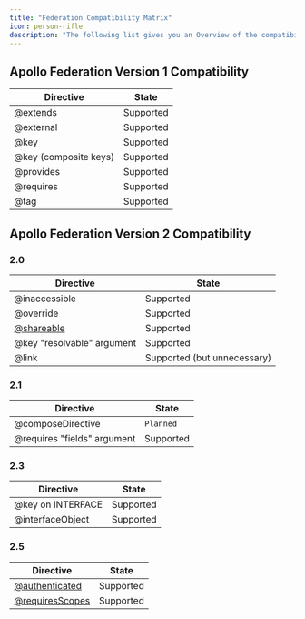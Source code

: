 ```yaml
---
title: "Federation Compatibility Matrix"
icon: person-rifle
description: "The following list gives you an Overview of the compatibility between Cosmo and other Federation Implementations."
---
```


## Apollo Federation Version 1 Compatibility

| Directive | State |
|-----------|-------|
| @extends  | Supported |
| @external | Supported |
| @key | Supported |
| @key (composite keys)| Supported |
| @provides | Supported |
| @requires | Supported |
| @tag | Supported |

## Apollo Federation Version 2 Compatibility

### 2.0

| Directive | State |
|-----------|-------|
| @inaccessible | Supported |
| @override | Supported |
| [@shareable](/federation/directives/shareable) | Supported |
| @key "resolvable" argument | Supported |
| @link | Supported (but unnecessary) |

### 2.1

| Directive | State |
|-----------|-------|
| @composeDirective | `Planned` |
| @requires "fields" argument | Supported |

### 2.3

| Directive | State |
|-----------|-------|
| @key on INTERFACE | Supported |
| @interfaceObject | Supported |

### 2.5

| Directive | State |
|-----------|-------|
| [@authenticated](/federation/directives/authenticated) | Supported |
| [@requiresScopes](/federation/directives/requiresscopes) | Supported |
